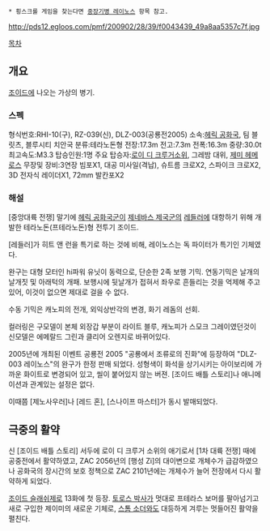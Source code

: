  * 횡스크롤 게임을 찾는다면 [[중장기병 레이노스]] 항목 참고.

http://pds12.egloos.com/pmf/200902/28/39/f0043439_49a8aa5357c7f.jpg

[[목차]]

== 개요 ==
[[조이드]]에 나오는 가상의 병기.
=== 스펙 ===
형식번호:RHI-10(구), RZ-039(신), DLZ-003(공룡전2005) 
소속:[[헤릭 공화국]], 팀 블릿츠, 블루시티 치안국
분류:테라노돈형
전장:17.3m 
전고:7.3m 
전폭:16.3m 
중량:30.0t 
최고속도:M3.3 
탑승인원:1명 
주요 탑승자:[[로이 디 크루거]]소위, 그레밤 대위, [[제미 헤메로스]]
무장및 장비:3연장 빔포X1, 대공 미사일(격납), 슈트름 크로X2, 스파이크 크로X2, 3D 전자식 레이더X1, 72mm 발칸포X2

=== 해설 ===
[중앙대륙 전쟁] 말기에 [[헤릭 공화국]]군이 [[제네바스 제국]]군의 [[레들러]]에 대항하기 위해 개발한 테라노돈(프테라노돈)형 전투기 조이드.

[레들러]가 히트 앤 런을 특기로 하는 것에 비해, 레이노스는 독 파이터가 특기인 기체였다.

완구는 대형 모터인 hi파워 유닛이 동력으로, 단순한 2족 보행 기믹. 연동기믹은 날개의 날개짓 및 아래턱의 개패. 보행시에 뒷날개가 접혀서 좌우로 흔들리는 것을 억제해 주고 있어, 이것이 없으면 제대로 걸을 수 없다.

수동 기믹은 캐노피의 전개, 외익상반각의 변경, 화기 레돔의 선회.

컬러링은 구모델이 본체 외장갑 부분이 라이트 블루, 캐노피가 스모크 그레이였던것이 신모델은 에메랄드 그린과 클리어 오렌지로 바뀌어있다.

2005년에 개최된 이벤트 공룡전 2005 "공룡에서 조류로의 진화"에 등장하여 "DLZ-003 레이노스"의 완구가 한정 판매 되었다. 성형색이 화석을 상기시키는 아이보리에 가까운 화이트로 변경되어 있고, 씰이 붙어있지 않는 버젼. [조이드 배틀 스토리]나 애니메이션과 관계있는 설정은 없다.

이때쯤 [제노사우러]나 [레드 혼], [스나이프 마스터]가 동시 발매되었다.

== 극중의 활약 ==
신 [조이드 배틀 스토리] 서두에 로이 디 크루거 소위의 애기로서 [1차 대륙 전쟁] 때에 공중전에서 활약하였고, ZAC 2056년의 [행성 Zi]의 대이변으로 개체수가 급감하였으나 공화국의 장시간의 보호 정책으로 ZAC 2101년에는 개체수가 늘어 전장에서 다시 활약하게 되었다.

[[조이드 슬래쉬제로]] 13화에 첫 등장. [[토로스 박사]]가 멋대로 프테라스 보머를 팔아넘기고 새로 구입한 제이미의 새로운 기체로, [[스톰 소더]]와도 대등하게 겨루는 멋들어진 활약을 펼친다.
